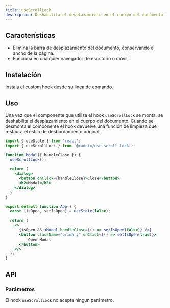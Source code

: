 ```yaml
---
title: useScrollLock
description: Deshabilita el desplazamiento en el cuerpo del documento.
---
```


## Características

- Elimina la barra de desplazamiento del documento, conservando el ancho de la página.
- Funciona en cualquier navegador de escritorio o móvil.

## Instalación

Instala el custom hook desde su linea de comando.

<Snippet pkg text='@raddix/use-scroll-lock' />

## Uso

Una vez que el componente que utiliza el hook `useScrollLock` se monta, se deshabilita el desplazamiento
en el cuerpo del documento. Cuando se desmonta el componente el hook devuelve una función de limpieza
que restaura el estilo de desbordamiento original.

```jsx
import { useState } from 'react';
import { useScrollLock } from '@raddix/use-scroll-lock';

function Modal({ handleClose }) {
  useScrollLock();

  return (
    <dialog>
      <button onClick={handleClose}>Close</button>
      <h2>Modal</h2>
    </dialog>
  )
}

export default function App() {
  const [isOpen, setIsOpen] = useState(false);

  return (
    <>
      {isOpen && <Modal handleClose={() => setIsOpen(false)} />}
      <button className="primary" onClick={() => setIsOpen(true)}>
          Open Modal
      </button>
    </>
  );
}
```

## API

### Parámetros

El hook `useScrollLock` no acepta ningun parámetro.
